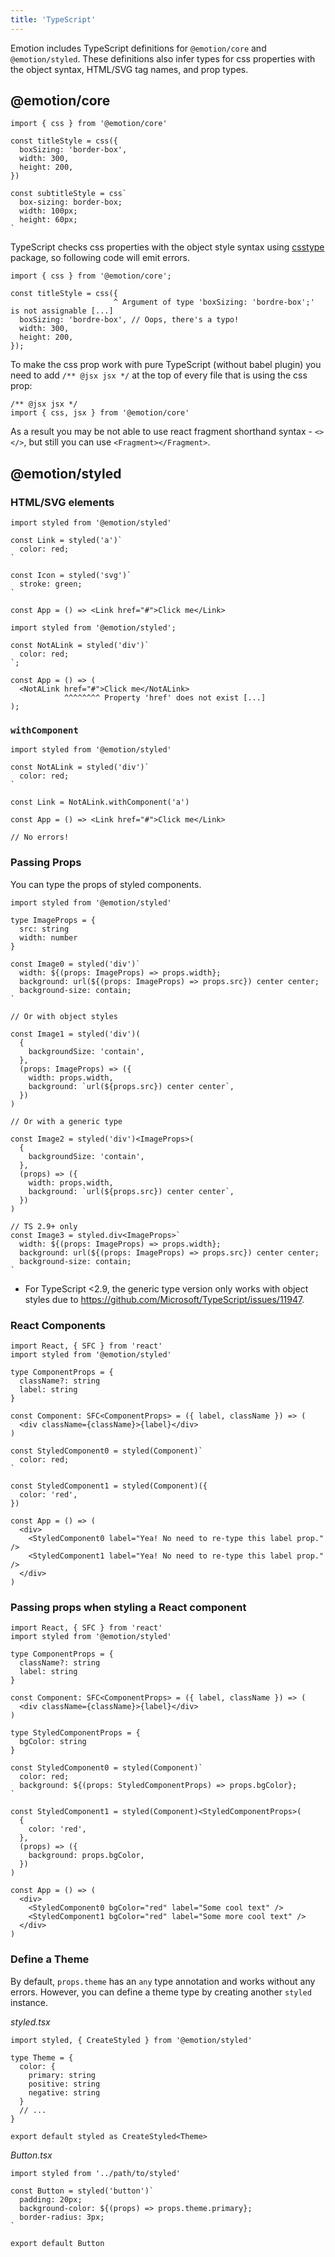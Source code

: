 ```yaml
---
title: 'TypeScript'
---
```


Emotion includes TypeScript definitions for `@emotion/core` and `@emotion/styled`. These definitions also infer types for css properties with the object syntax, HTML/SVG tag names, and prop types.

## @emotion/core

```tsx
import { css } from '@emotion/core'

const titleStyle = css({
  boxSizing: 'border-box',
  width: 300,
  height: 200,
})

const subtitleStyle = css`
  box-sizing: border-box;
  width: 100px;
  height: 60px;
`
```

TypeScript checks css properties with the object style syntax using [csstype](https://www.npmjs.com/package/csstype) package, so following code will emit errors.

```tsx
import { css } from '@emotion/core';

const titleStyle = css({
                       ^ Argument of type 'boxSizing: 'bordre-box';' is not assignable [...]
  boxSizing: 'bordre-box', // Oops, there's a typo!
  width: 300,
  height: 200,
});
```

To make the css prop work with pure TypeScript (without babel plugin) you need to add `/** @jsx jsx */` at the top of every file that is using the css prop:

```tsx
/** @jsx jsx */
import { css, jsx } from '@emotion/core'
```

As a result you may be not able to use react fragment shorthand syntax - `<></>`, but still you can use `<Fragment></Fragment>`.

## @emotion/styled

### HTML/SVG elements

```tsx
import styled from '@emotion/styled'

const Link = styled('a')`
  color: red;
`

const Icon = styled('svg')`
  stroke: green;
`

const App = () => <Link href="#">Click me</Link>
```

```tsx
import styled from '@emotion/styled';

const NotALink = styled('div')`
  color: red;
`;

const App = () => (
  <NotALink href="#">Click me</NotALink>
            ^^^^^^^^ Property 'href' does not exist [...]
);
```

### `withComponent`

```tsx
import styled from '@emotion/styled'

const NotALink = styled('div')`
  color: red;
`

const Link = NotALink.withComponent('a')

const App = () => <Link href="#">Click me</Link>

// No errors!
```

### Passing Props

You can type the props of styled components.

```tsx
import styled from '@emotion/styled'

type ImageProps = {
  src: string
  width: number
}

const Image0 = styled('div')`
  width: ${(props: ImageProps) => props.width};
  background: url(${(props: ImageProps) => props.src}) center center;
  background-size: contain;
`

// Or with object styles

const Image1 = styled('div')(
  {
    backgroundSize: 'contain',
  },
  (props: ImageProps) => ({
    width: props.width,
    background: `url(${props.src}) center center`,
  })
)

// Or with a generic type

const Image2 = styled('div')<ImageProps>(
  {
    backgroundSize: 'contain',
  },
  (props) => ({
    width: props.width,
    background: `url(${props.src}) center center`,
  })
)

// TS 2.9+ only
const Image3 = styled.div<ImageProps>`
  width: ${(props: ImageProps) => props.width};
  background: url(${(props: ImageProps) => props.src}) center center;
  background-size: contain;
`
```

- For TypeScript <2.9, the generic type version only works with object styles due to https://github.com/Microsoft/TypeScript/issues/11947.

### React Components

```tsx
import React, { SFC } from 'react'
import styled from '@emotion/styled'

type ComponentProps = {
  className?: string
  label: string
}

const Component: SFC<ComponentProps> = ({ label, className }) => (
  <div className={className}>{label}</div>
)

const StyledComponent0 = styled(Component)`
  color: red;
`

const StyledComponent1 = styled(Component)({
  color: 'red',
})

const App = () => (
  <div>
    <StyledComponent0 label="Yea! No need to re-type this label prop." />
    <StyledComponent1 label="Yea! No need to re-type this label prop." />
  </div>
)
```

### Passing props when styling a React component

```tsx
import React, { SFC } from 'react'
import styled from '@emotion/styled'

type ComponentProps = {
  className?: string
  label: string
}

const Component: SFC<ComponentProps> = ({ label, className }) => (
  <div className={className}>{label}</div>
)

type StyledComponentProps = {
  bgColor: string
}

const StyledComponent0 = styled(Component)`
  color: red;
  background: ${(props: StyledComponentProps) => props.bgColor};
`

const StyledComponent1 = styled(Component)<StyledComponentProps>(
  {
    color: 'red',
  },
  (props) => ({
    background: props.bgColor,
  })
)

const App = () => (
  <div>
    <StyledComponent0 bgColor="red" label="Some cool text" />
    <StyledComponent1 bgColor="red" label="Some more cool text" />
  </div>
)
```

### Define a Theme

By default, `props.theme` has an `any` type annotation and works without any errors.
However, you can define a theme type by creating another `styled` instance.

_styled.tsx_

```tsx
import styled, { CreateStyled } from '@emotion/styled'

type Theme = {
  color: {
    primary: string
    positive: string
    negative: string
  }
  // ...
}

export default styled as CreateStyled<Theme>
```

_Button.tsx_

```tsx
import styled from '../path/to/styled'

const Button = styled('button')`
  padding: 20px;
  background-color: ${(props) => props.theme.primary};
  border-radius: 3px;
`

export default Button
```
